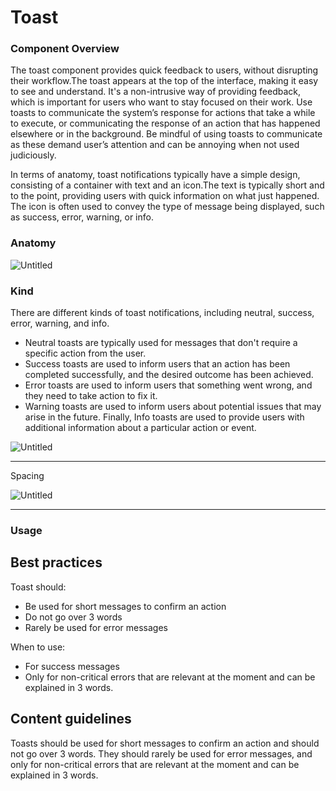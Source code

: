 

<Meta of={ToastStories} />

# Toast


### Component Overview

The toast component provides quick feedback to users, without disrupting their workflow.The toast appears at the top of the interface, making it easy to see and understand. It's a non-intrusive way of providing feedback, which is important for users who want to stay focused on their work.
Use toasts to communicate the system’s response for actions that take a while to execute, or communicating the response of an action that has happened elsewhere or in the background. Be mindful of using toasts to communicate as these demand user’s attention and can be annoying when not used judiciously.

In terms of anatomy, toast notifications typically have a simple design, consisting of a container with text and an icon.The text is typically short and to the point, providing users with quick information on what just happened. The icon is often used to convey the type of message being displayed, such as success, error, warning, or info.

### Anatomy

![Untitled](https://s3-us-west-2.amazonaws.com/secure.notion-static.com/5e81e26f-8f41-44c4-945c-2d254c330e66/Untitled.png)

### Kind

There are different kinds of toast notifications, including neutral, success, error, warning, and info.

- Neutral toasts are typically used for messages that don't require a specific action from the user.
- Success toasts are used to inform users that an action has been completed successfully, and the desired outcome has been achieved.
- Error toasts are used to inform users that something went wrong, and they need to take action to fix it.
- Warning toasts are used to inform users about potential issues that may arise in the future. Finally, Info toasts are used to provide users with additional information about a particular action or event.

![Untitled](https://s3-us-west-2.amazonaws.com/secure.notion-static.com/6d0f0f56-9fa4-4652-a663-240083bffaa7/Untitled.png)

---

Spacing

![Untitled](https://s3-us-west-2.amazonaws.com/secure.notion-static.com/7d819209-e325-4cb3-b968-4a2c18f92f31/Untitled.png)

---

### Usage

## Best practices

Toast should:

- Be used for short messages to confirm an action
- Do not go over 3 words
- Rarely be used for error messages

When to use:

- For success messages
- Only for non-critical errors that are relevant at the moment and can be explained in 3 words.

## Content guidelines

Toasts should be used for short messages to confirm an action and should not go over 3 words. They should rarely be used for error messages, and only for non-critical errors that are relevant at the moment and can be explained in 3 words.
